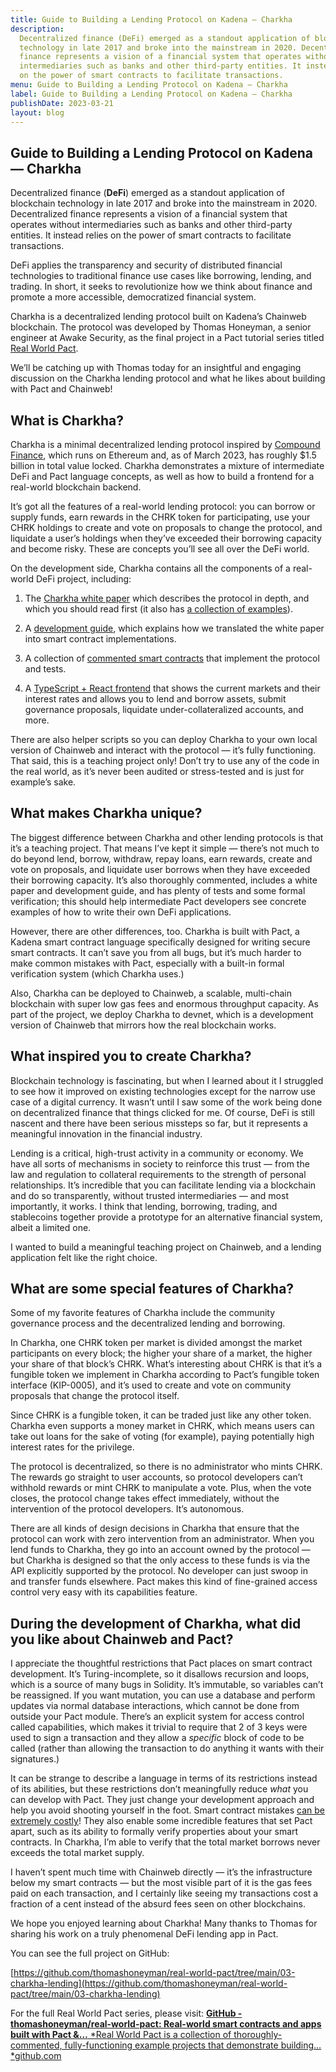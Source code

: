 ```yaml
---
title: Guide to Building a Lending Protocol on Kadena — Charkha
description:
  Decentralized finance (DeFi) emerged as a standout application of blockchain
  technology in late 2017 and broke into the mainstream in 2020. Decentralized
  finance represents a vision of a financial system that operates without
  intermediaries such as banks and other third-party entities. It instead relies
  on the power of smart contracts to facilitate transactions.
menu: Guide to Building a Lending Protocol on Kadena — Charkha
label: Guide to Building a Lending Protocol on Kadena — Charkha
publishDate: 2023-03-21
layout: blog
---
```


## Guide to Building a Lending Protocol on Kadena — Charkha

Decentralized finance (**DeFi**) emerged as a standout application of blockchain
technology in late 2017 and broke into the mainstream in 2020. Decentralized
finance represents a vision of a financial system that operates without
intermediaries such as banks and other third-party entities. It instead relies
on the power of smart contracts to facilitate transactions.

DeFi applies the transparency and security of distributed financial technologies
to traditional finance use cases like borrowing, lending, and trading. In short,
it seeks to revolutionize how we think about finance and promote a more
accessible, democratized financial system.

Charkha is a decentralized lending protocol built on Kadena’s Chainweb
blockchain. The protocol was developed by Thomas Honeyman, a senior engineer at
Awake Security, as the final project in a Pact tutorial series titled
[Real World Pact](https://github.com/thomashoneyman/real-world-pact).

We’ll be catching up with Thomas today for an insightful and engaging discussion
on the Charkha lending protocol and what he likes about building with Pact and
Chainweb!

## What is Charkha?

Charkha is a minimal decentralized lending protocol inspired by
[Compound Finance](https://compound.finance/), which runs on Ethereum and, as of
March 2023, has roughly $1.5 billion in total value locked. Charkha demonstrates
a mixture of intermediate DeFi and Pact language concepts, as well as how to
build a frontend for a real-world blockchain backend.

It’s got all the features of a real-world lending protocol: you can borrow or
supply funds, earn rewards in the CHRK token for participating, use your CHRK
holdings to create and vote on proposals to change the protocol, and liquidate a
user’s holdings when they’ve exceeded their borrowing capacity and become risky.
These are concepts you’ll see all over the DeFi world.

On the development side, Charkha contains all the components of a real-world
DeFi project, including:

1.  The
    [Charkha white paper](https://github.com/thomashoneyman/real-world-pact/blob/main/03-charkha-lending/Charkha-Protocol-Whitepaper.pdf)
    which describes the protocol in depth, and which you should read first (it
    also has
    [a collection of examples](https://github.com/thomashoneyman/real-world-pact/blob/main/03-charkha-lending/Charkha-Protocol-Examples.pdf)).

2.  A
    [development guide](https://github.com/thomashoneyman/real-world-pact/blob/main/03-charkha-lending/guide),
    which explains how we translated the white paper into smart contract
    implementations.

3.  A collection of
    [commented smart contracts](https://github.com/thomashoneyman/real-world-pact/blob/main/03-charkha-lending/contracts)
    that implement the protocol and tests.

4.  A
    [TypeScript + React frontend](https://github.com/thomashoneyman/real-world-pact/blob/main/03-charkha-lending/frontend)
    that shows the current markets and their interest rates and allows you to
    lend and borrow assets, submit governance proposals, liquidate
    under-collateralized accounts, and more.

There are also helper scripts so you can deploy Charkha to your own local
version of Chainweb and interact with the protocol — it’s fully functioning.
That said, this is a teaching project only! Don’t try to use any of the code in
the real world, as it’s never been audited or stress-tested and is just for
example’s sake.

## What makes Charkha unique?

The biggest difference between Charkha and other lending protocols is that it’s
a teaching project. That means I’ve kept it simple — there’s not much to do
beyond lend, borrow, withdraw, repay loans, earn rewards, create and vote on
proposals, and liquidate user borrows when they have exceeded their borrowing
capacity. It’s also thoroughly commented, includes a white paper and development
guide, and has plenty of tests and some formal verification; this should help
intermediate Pact developers see concrete examples of how to write their own
DeFi applications.

However, there are other differences, too. Charkha is built with Pact, a Kadena
smart contract language specifically designed for writing secure smart
contracts. It can’t save you from all bugs, but it’s much harder to make common
mistakes with Pact, especially with a built-in formal verification system (which
Charkha uses.)

Also, Charkha can be deployed to Chainweb, a scalable, multi-chain blockchain
with super low gas fees and enormous throughput capacity. As part of the
project, we deploy Charkha to devnet, which is a development version of Chainweb
that mirrors how the real blockchain works.

## What inspired you to create Charkha?

Blockchain technology is fascinating, but when I learned about it I struggled to
see how it improved on existing technologies except for the narrow use case of a
digital currency. It wasn’t until I saw some of the work being done on
decentralized finance that things clicked for me. Of course, DeFi is still
nascent and there have been serious missteps so far, but it represents a
meaningful innovation in the financial industry.

Lending is a critical, high-trust activity in a community or economy. We have
all sorts of mechanisms in society to reinforce this trust — from the law and
regulation to collateral requirements to the strength of personal relationships.
It’s incredible that you can facilitate lending via a blockchain and do so
transparently, without trusted intermediaries — and most importantly, it works.
I think that lending, borrowing, trading, and stablecoins together provide a
prototype for an alternative financial system, albeit a limited one.

I wanted to build a meaningful teaching project on Chainweb, and a lending
application felt like the right choice.

## What are some special features of Charkha?

Some of my favorite features of Charkha include the community governance process
and the decentralized lending and borrowing.

In Charkha, one CHRK token per market is divided amongst the market participants
on every block; the higher your share of a market, the higher your share of that
block’s CHRK. What’s interesting about CHRK is that it’s a fungible token we
implement in Charkha according to Pact’s fungible token interface (KIP-0005),
and it’s used to create and vote on community proposals that change the protocol
itself.

Since CHRK is a fungible token, it can be traded just like any other token.
Charkha even supports a money market in CHRK, which means users can take out
loans for the sake of voting (for example), paying potentially high interest
rates for the privilege.

The protocol is decentralized, so there is no administrator who mints CHRK. The
rewards go straight to user accounts, so protocol developers can’t withhold
rewards or mint CHRK to manipulate a vote. Plus, when the vote closes, the
protocol change takes effect immediately, without the intervention of the
protocol developers. It’s autonomous.

There are all kinds of design decisions in Charkha that ensure that the protocol
can work with zero intervention from an administrator. When you lend funds to
Charkha, they go into an account owned by the protocol — but Charkha is designed
so that the only access to these funds is via the API explicitly supported by
the protocol. No developer can just swoop in and transfer funds elsewhere. Pact
makes this kind of fine-grained access control very easy with its capabilities
feature.

## During the development of Charkha, what did you like about Chainweb and Pact?

I appreciate the thoughtful restrictions that Pact places on smart contract
development. It’s Turing-incomplete, so it disallows recursion and loops, which
is a source of many bugs in Solidity. It’s immutable, so variables can’t be
reassigned. If you want mutation, you can use a database and perform updates via
normal database interactions, which cannot be done from outside your Pact
module. There’s an explicit system for access control called capabilities, which
makes it trivial to require that 2 of 3 keys were used to sign a transaction and
they allow a _specific_ block of code to be called (rather than allowing the
transaction to do anything it wants with their signatures.)

It can be strange to describe a language in terms of its restrictions instead of
its abilities, but these restrictions don’t meaningfully reduce _what_ you can
develop with Pact. They just change your development approach and help you avoid
shooting yourself in the foot. Smart contract mistakes
[can be extremely costly](https://savedby.kadena.network/)! They also enable
some incredible features that set Pact apart, such as its ability to formally
verify properties about your smart contracts. In Charkha, I’m able to verify
that the total market borrows never exceeds the total market supply.

I haven’t spent much time with Chainweb directly — it’s the infrastructure below
my smart contracts — but the most visible part of it is the gas fees paid on
each transaction, and I certainly like seeing my transactions cost a fraction of
a cent instead of the absurd fees seen on other blockchains.

We hope you enjoyed learning about Charkha! Many thanks to Thomas for sharing
his work on a truly phenomenal DeFi lending app in Pact.

You can see the full project on GitHub:

[https://github.com/thomashoneyman/real-world-pact/tree/main/03-charkha-lending](https://github.com/thomashoneyman/real-world-pact/tree/main/03-charkha-lending)

For the full Real World Pact series, please visit:
[**GitHub - thomashoneyman/real-world-pact: Real-world smart contracts and apps built with Pact &…** *Real World Pact is a collection of thoroughly-commented, fully-functioning example projects that demonstrate building…*github.com](https://github.com/thomashoneyman/real-world-pact)
